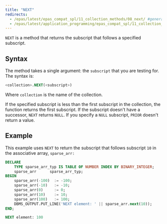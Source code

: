 ```yaml
---
title: "NEXT"
redirects:
  - /epas/latest/epas_compat_spl/11_collection_methods/08_next/ #generated for docs/epas/reorg-role-use-case-mode
  - /epas/latest/application_programming/epas_compat_spl/11_collection_methods/08_next/
---
```


<div id="next" class="registered_link"></div>

`NEXT` is a method that returns the subscript that follows a specified subscript. 

## Syntax 

The method takes a single argument: the `subscript` that you are testing for. The syntax is:

```sql
<collection>.NEXT(<subscript>)
```

Where `collection` is the name of the collection.

If the specified subscript is less than the first subscript in the collection, the function returns the first subscript. If the subscript doesn't have a successor, `NEXT` returns `NULL`. If you specify a `NULL` subscript, `PRIOR` doesn't return a value.

## Example 

This example uses `NEXT` to return the subscript that follows subscript `10` in the associative array, `sparse_arr:`

```sql
DECLARE
    TYPE sparse_arr_typ IS TABLE OF NUMBER INDEX BY BINARY_INTEGER;
    sparse_arr      sparse_arr_typ;
BEGIN
    sparse_arr(-100)  := -100;
    sparse_arr(-10)   := -10;
    sparse_arr(0)     := 0;
    sparse_arr(10)    := 10;
    sparse_arr(100)   := 100;
    DBMS_OUTPUT.PUT_LINE('NEXT element: ' || sparse_arr.next(10));
END;

NEXT element: 100
```
